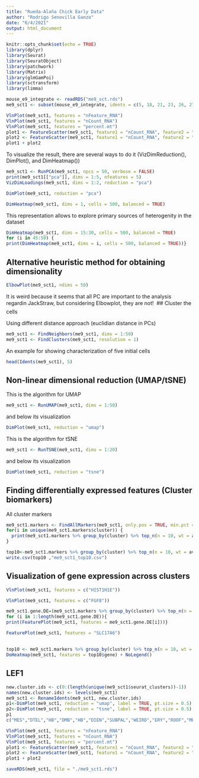 ---
title: "Rueda-Alaña Chick Early Data"
author: "Rodrigo Senovilla Ganzo"
date: "6/4/2021"
output: html_document
---

```{r setup, include=FALSE}
knitr::opts_chunk$set(echo = TRUE)
library(dplyr)
library(Seurat)
library(SeuratObject)
library(patchwork)
library(Matrix)
library(glmGamPoi)
library(sctransform)
library(limma)

```


```{r , echo=FALSE}
mouse_e9_integrate <- readRDS("me9_sct.rds")
me9_sct1 <- subset(mouse_e9_integrate, idents = c(5, 18, 21, 23, 26, 27), invert = TRUE)
```

```{r , echo=FALSE}
VlnPlot(me9_sct1, features = "nFeature_RNA")
VlnPlot(me9_sct1, features = "nCount_RNA")
VlnPlot(me9_sct1, features = "percent.mt")
plot1 <- FeatureScatter(me9_sct1, feature1 = "nCount_RNA", feature2 = "percent.mt")
plot2 <- FeatureScatter(me9_sct1, feature1 = "nCount_RNA", feature2 = "nFeature_RNA")
plot1 + plot2
```


To visualize the result, there are several ways to do it (VizDimReduction(), DimPlot(), and DimHeatmap())


```{r , echo=FALSE}
me9_sct1 <- RunPCA(me9_sct1, npcs = 50, verbose = FALSE)
print(me9_sct1[["pca"]], dims = 1:5, nfeatures = 5)
VizDimLoadings(me9_sct1, dims = 1:2, reduction = "pca")

```

```{r , echo=FALSE}
DimPlot(me9_sct1, reduction = "pca")

```

```{r , echo=FALSE}
DimHeatmap(me9_sct1, dims = 1, cells = 500, balanced = TRUE)

```
This representation allows to explore primary sources of heterogenity in the dataset

```{r , echo=FALSE}
DimHeatmap(me9_sct1, dims = 15:30, cells = 500, balanced = TRUE)
for (i in 45:50) {
print(DimHeatmap(me9_sct1, dims = i, cells = 500, balanced = TRUE))}

```


## Alternative heuristic method for obtaining dimensionality

```{r , echo=FALSE}
ElbowPlot(me9_sct1, ndims = 50)

```

It is weird because it seems that all PC are important to the analysis regardin JackStraw, but considering Elbowplot, they are not!

## Cluster the cells 

Using different distance approach (euclidian distance in PCs)


```{r , echo=FALSE}
me9_sct1 <- FindNeighbors(me9_sct1, dims = 1:50)
me9_sct1 <- FindClusters(me9_sct1, resolution = 1)

```

An example for showing characterization of five initial cells

```{r , echo=FALSE}
head(Idents(me9_sct1), 5)

```

## Non-linear dimensional reduction (UMAP/tSNE)

This is the algorithm for UMAP

```{r , echo=FALSE}
me9_sct1 <- RunUMAP(me9_sct1, dims = 1:50)

```

and below its visualization



```{r , echo=FALSE}
DimPlot(me9_sct1, reduction = "umap")

```
This is the algorithm for tSNE

```{r , echo=FALSE}
me9_sct1 <- RunTSNE(me9_sct1, dims = 1:20)

```

and below its visualization


```{r , echo=FALSE}
DimPlot(me9_sct1, reduction = "tsne")

```

## Finding differentially expressed features (Cluster biomarkers) 

All cluster markers


```{r , echo=FALSE}
me9_sct1.markers <- FindAllMarkers(me9_sct1, only.pos = TRUE, min.pct = 0.25, logfc.threshold = 0.25)
for(i in unique(me9_sct1.markers$cluster)) {
  print(me9_sct1.markers %>% group_by(cluster) %>% top_n(n = 10, wt = avg_log2FC) %>% filter(cluster == i))
}

top10<-me9_sct1.markers %>% group_by(cluster) %>% top_n(n = 10, wt = avg_log2FC)
write.csv(top10 ,"me9_sct1_top10.csv")

```


## Visualization of gene expression across clusters



```{r , echo=FALSE}

VlnPlot(me9_sct1, features = c("HIST1H1E"))

```
```{r , echo=FALSE}

VlnPlot(me9_sct1, features = c("FGF8"))

```


```{r , echo=FALSE}
me9_sct1.gene.DE=(me9_sct1.markers %>% group_by(cluster) %>% top_n(n = 2, wt = avg_log2FC))$gene
for (i in 1:length(me9_sct1.gene.DE)){
print(FeaturePlot(me9_sct1, features = me9_sct1.gene.DE[i]))}

FeaturePlot(me9_sct1, features = "SLC17A6")
```

## 



```{r  echo=FALSE}
top10 <- me9_sct1.markers %>% group_by(cluster) %>% top_n(n = 10, wt = avg_log2FC)
DoHeatmap(me9_sct1, features = top10$gene) + NoLegend()

```

## LEF1 



```{r , echo=FALSE}
new.cluster.ids <- c(0:(length(unique(me9_sct1$seurat_clusters))-1))
names(new.cluster.ids) <- levels(me9_sct1)
me9_sct1 <- RenameIdents(me9_sct1, new.cluster.ids)
p1<-DimPlot(me9_sct1, reduction = "umap", label = TRUE, pt.size = 0.5) 
p2<-DimPlot(me9_sct1, reduction = "tsne", label = TRUE, pt.size = 0.5) + NoLegend()
p1
c("MES","DTEL","HB","DMB","HB","DIEN","SUBPAL","WEIRD","ERY","ROOF","MES/FLOOR","ROM","ROM","SUBPAL","PRET","ITSHMUS","MB","DMB","DNTKNOW", "NCREST", "CHOROID", "MES/FLOOR","NOSENSE","PLATELETS")
```
```{r , echo=FALSE}
VlnPlot(me9_sct1, features = "nFeature_RNA")
VlnPlot(me9_sct1, features = "nCount_RNA")
VlnPlot(me9_sct1, features = "percent.mt")
plot1 <- FeatureScatter(me9_sct1, feature1 = "nCount_RNA", feature2 = "percent.mt")
plot2 <- FeatureScatter(me9_sct1, feature1 = "nCount_RNA", feature2 = "nFeature_RNA")
plot1 + plot2
```

```{r , echo=FALSE}
saveRDS(me9_sct1, file = "./me9_sct1.rds")
```


